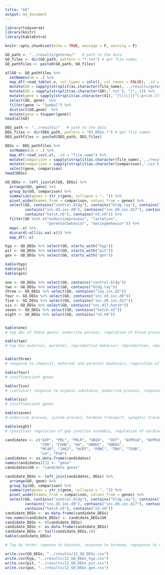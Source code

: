 ```yaml
---
title: "GO"
output: md_document
---
```


```r
library(tidyverse)
library(knitr)
library(kableExtra)

knitr::opts_chunk$set(echo = TRUE, message = F, warning = F)

```


```r

GO_path <- "../results/goterms/"   # path to the data
GO_files <- dir(GO_path, pattern = "*.txt") # get file names
GO_pathfiles <- paste0(GO_path, GO_files)

allGO <- GO_pathfiles %>%
  setNames(nm = .) %>% 
  map_df(~read_table(.x, col_types = cols(), col_names = FALSE), .id = "file_name") %>% 
  mutate(GO = sapply(strsplit(as.character(file_name),'../results/goterms/'), "[", 2)) %>% 
  mutate(GO = sapply(strsplit(as.character(GO),'.txt'), "[", 1)) %>% 
  mutate(gene = sapply(strsplit(as.character(X1), "[\\\\]|[^[:print:]]" ), "[", 2)) %>% 
  select(GO, gene)  %>%
  filter(gene != "Symbol") %>%
  distinct(GO,gene)  %>%
  mutate(gene = toupper(gene))
head(allGO)
```


```r

DEG_path <- "../results/"   # path to the data
DEG_files <- dir(DEG_path, pattern = "03_DEGs.*") # get file names
DEG_pathfiles <- paste0(DEG_path, DEG_files)

DEGs <- DEG_pathfiles %>%
  setNames(nm = .) %>% 
  map_df(~read_csv(.x), .id = "file_name") %>%
  mutate(comparison = sapply(strsplit(as.character(file_name),'../results/03_DEGs.'), "[", 2)) %>% 
  mutate(comparison = sapply(strsplit(as.character(comparison),'.csv'), "[", 1)) %>% 
  select(gene, comparison)
head(DEGs)
```


```r
GO_DEGs <- left_join(allGO, DEGs) %>%
  arrange(GO, gene) %>%
  group_by(GO, comparison) %>%
  summarize(genes = str_c(gene, collapse = ", ")) %>% 
  pivot_wider(names_from = comparison, values_from = genes) %>% 
  select(GO, contains("control.bldg"), contains("bldg.lay"), contains("lay.inc.d3"),
         contains("inc.d3.inc.d9"), contains("inc.d9.inc.d17"), contains("inc.d17.hatch"),
         contains("hatch.n5"), contains("n5.n9")) %>%
  filter(GO %in% c("endocrineprocess", "lactation", 
                   "parentalbehavior", "matingbehavior")) %>% 
  map(~.x) %>%
  discard(~all(is.na(.x))) %>%
  map_df(~.x)
```

```r
hyp <- GO_DEGs %>% select(GO, starts_with("hyp"))
pit <- GO_DEGs %>% select(GO, starts_with("pit"))
gon <- GO_DEGs %>% select(GO, starts_with("gon"))

kable(hyp)  
kable(pit)  
kable(gon)  
```

```r
one <- GO_DEGs %>% select(GO, contains("control.bldg"))
two <- GO_DEGs %>% select(GO, contains("bldg.lay"))
three <- GO_DEGs %>% select(GO, contains("lay.inc.d3"))
four <- GO_DEGs %>% select(GO, contains("inc.d3.inc.d9"))
five <- GO_DEGs %>% select(GO, contains("inc.d9.inc.d17"))
six <- GO_DEGs %>% select(GO, contains("inc.d17.hatch"))
seven <- GO_DEGs %>% select(GO, contains("hatch.n5"))
eight <- GO_DEGs %>% select(GO, contains("n5.n9"))


kable(one) 
# top GOs of these genes: endocrine porcess, regulation of blood pressure (by hormones or chemical signals), system process, regulation of hormone levels

kable(two) 
# top Gos maternal, parental, reproductive behavior; reproduction, reproductive process


kable(three) 
# response to chemical, maternal and parental beahviors, regulation of RNApolI transscription

kable(four) 
# insuffiencient genes

kable(five) 
# (cellular) response to organic substance, endocrine process, response to stimulus, response to chemical 

kable(six)  
# insuffiencient genes

kable(seven)  
# endocrine process, system process, hormone transport, synaptic transmission (dopamineric), secretion by cell

kable(eight) 
# (positive) regulation of gap junction assembly, regulation of cardiac conduction, regualation of blood pressure
```


```r
candidates <- c("AVP", "PRL", "PRLR", "GNIH",  "OXT", "AVPR1A", "AVPR1B",
                "CRH", "FSHB", "GH", "GNRH1", "GNRH2",
                "MC4R", "JAK2", "HCRT", "POMC", "TRH", "TSHB",
                "LH", "FSH")
candidates <- as.data.frame(candidates)
names(candidates)[1] <- "gene"
candidates$GO <- "candidate genes"

candidate_DEGs <- left_join(candidates, DEGs) %>%
  arrange(GO, gene) %>%
  group_by(GO, comparison) %>%
  summarize(genes = str_c(gene, collapse = ", ")) %>%
  pivot_wider(names_from = comparison, values_from = genes) %>% 
  select(GO, contains("control.bldg"), contains("bldg.lay"), contains("lay.inc.d3"),
         contains("inc.d3.inc.d9"), contains("inc.d9.inc.d17"), contains("inc.d17.hatch"),
         contains("hatch.n5"), contains("n5.n9"))
candidate_DEGs <- as.data.frame(candidate_DEGs)
row.names(candidate_DEGs) <- candidate_DEGs$GO  
candidate_DEGs <- t(candidate_DEGs)
candidate_DEGs <- as.data.frame(candidate_DEGs)
candidate_DEGs <- tail(candidate_DEGs,10)
kable(candidate_DEGs) 

# Top Go terms: reponse to keytone, response to hormone, repsponse to organonitrogen compound, positive regulation of homeostatic process, maternal beahvior

```

```r
write.csv(GO_DEGs, "../results/12_GO_DEGs.csv")
write.csv(hyp, "../results/12_GO_DEGs_hyp.csv")
write.csv(pit, "../results/12_GO_DEGs_pit.csv")
write.csv(gon, "../results/12_GO_DEGs_gon.csv")
```
